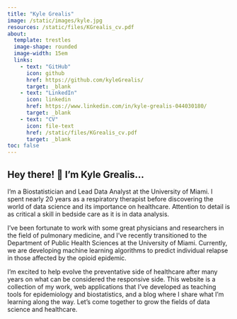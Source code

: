 ```yaml
---
title: "Kyle Grealis"
image: /static/images/kyle.jpg
resources: /static/files/KGrealis_cv.pdf
about:
  template: trestles
  image-shape: rounded
  image-width: 15em
  links:
    - text: "GitHub"
      icon: github
      href: https://github.com/kyleGrealis/
      target: _blank
    - text: "LinkedIn"
      icon: linkedin
      href: https://www.linkedin.com/in/kyle-grealis-044030180/
      target: _blank
    - text: "CV"
      icon: file-text
      href: /static/files/KGrealis_cv.pdf
      target: _blank
toc: false
---
```


::: {#ppc}
## Hey there! 👋  I'm Kyle Grealis...

I'm a Biostatistician and Lead Data Analyst at the University of Miami. I spent nearly 20 years as a respiratory therapist before discovering the world of data science and its importance on healthcare. Attention to detail is as critical a skill in bedside care as it is in data analysis. 

I've been fortunate to work with some great physicians and researchers in the field of pulmonary medicine, and I've recently transitioned to the Department of Public Health Sciences at the University of Miami. Currently, we are developing machine learning algorithms to predict individual relapse in those affected by the opioid epidemic.

I'm excited to help evolve the preventative side of healthcare after many years on what can be considered the responsive side. This website is a collection of my work, web applications that I've developed as teaching tools for epidemiology and biostatistics, and a blog where I share what I'm learning along the way. Let's come together to grow the fields of data science and healthcare.
:::

